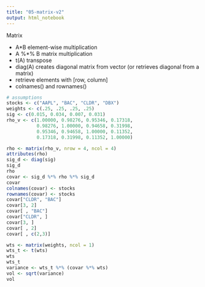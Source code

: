 ```yaml
---
title: "05-matrix-v2"
output: html_notebook
---
```


Matrix

* A*B element-wise multiplication
* A %*% B matrix multiplication
* t(A) transpose
* diag(A) creates diagonal matrix from vector 
  (or retrieves diagonal from a matrix)
* retrieve elements with [row, column]
* colnames() and rownames()

```r
# assumptions
stocks <- c("AAPL", "BAC", "CLDR", "DBX")
weights <- c(.25, .25, .25, .25)
sig <- c(0.015, 0.034, 0.007, 0.031)
rho_v <- c(1.00000, 0.98276, 0.95346, 0.17318, 
           0.98276, 1.00000, 0.94658, 0.31998, 
           0.95346, 0.94658, 1.00000, 0.11352, 
           0.17318, 0.31998, 0.11352, 1.00000)

rho <- matrix(rho_v, nrow = 4, ncol = 4)
attributes(rho)
sig_d <- diag(sig)
sig_d
rho
covar <- sig_d %*% rho %*% sig_d
covar
colnames(covar) <- stocks
rownames(covar) <- stocks
covar["CLDR", "BAC"]
covar[3, 2]
covar[ , "BAC"]
covar["CLDR", ]
covar[3, ]
covar[ , 2]
covar[ , c(2,3)]

wts <- matrix(weights, ncol = 1)
wts_t <- t(wts)
wts
wts_t
variance <- wts_t %*% (covar %*% wts)
vol <- sqrt(variance)
vol

```


